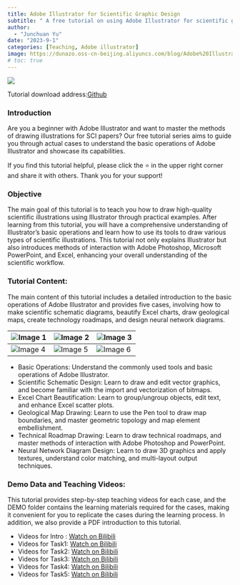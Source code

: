 ```yaml
---
title: Adobe Illustrator for Scientific Graphic Design
subtitle: " A free tutorial on using Adobe Illustrator for scientific graphic design (2023)"
author: 
  - "Junchuan Yu"
date: "2023-9-1"
categories: [Teaching, Adobe illustrator]
image: https://dunazo.oss-cn-beijing.aliyuncs.com/blog/Adobe%20Illustrator.jpg
# toc: true
---
```


![](https://dunazo.oss-cn-beijing.aliyuncs.com/blog/Adobe%20Illustrator.jpg)

Tutorial download address:[Github](https://github.com/JunchuanYu/Adobe_Illustrator_for_Scientific_Graphic_Design)

### Introduction
Are you a beginner with Adobe Illustrator and want to master the methods of drawing illustrations for SCI papers? Our free tutorial series aims to guide you through actual cases to understand the basic operations of Adobe Illustrator and showcase its capabilities.

If you find this tutorial helpful, please click the ⭐ in the upper right corner and share it with others. Thank you for your support!

### Objective
The main goal of this tutorial is to teach you how to draw high-quality scientific illustrations using Illustrator through practical examples. After learning from this tutorial, you will have a comprehensive understanding of Illustrator's basic operations and learn how to use its tools to draw various types of scientific illustrations. This tutorial not only explains Illustrator but also introduces methods of interaction with Adobe Photoshop, Microsoft PowerPoint, and Excel, enhancing your overall understanding of the scientific workflow.

### Tutorial Content:
The main content of this tutorial includes a detailed introduction to the basic operations of Adobe Illustrator and provides five cases, involving how to make scientific schematic diagrams, beautify Excel charts, draw geological maps, create technology roadmaps, and design neural network diagrams.

| ![Image 1](https://dunazo.oss-cn-beijing.aliyuncs.com/blog/Adobe%20Illustrator1%20.jpg) | ![Image 2](https://dunazo.oss-cn-beijing.aliyuncs.com/blog/Adobe%20Illustrator%202.jpg) | ![Image 3](https://dunazo.oss-cn-beijing.aliyuncs.com/blog/Adobe%20Illustrator%203.jpg) |
| --- | --- | --- |
| ![Image 4](https://dunazo.oss-cn-beijing.aliyuncs.com/blog/Adobe%20Illustrator%204.jpg) | ![Image 5](https://dunazo.oss-cn-beijing.aliyuncs.com/blog/Adobe%20Illustrator%205.jpg) | ![Image 6](https://dunazo.oss-cn-beijing.aliyuncs.com/blog/Adobe%20Illustrator%206.jpg) |

- Basic Operations: Understand the commonly used tools and basic operations of Adobe Illustrator.
- Scientific Schematic Design: Learn to draw and edit vector graphics, and become familiar with the import and vectorization of bitmaps.
- Excel Chart Beautification: Learn to group/ungroup objects, edit text, and enhance Excel scatter plots.
- Geological Map Drawing: Learn to use the Pen tool to draw map boundaries, and master geometric topology and map element embellishment.
- Technical Roadmap Drawing: Learn to draw technical roadmaps, and master methods of interaction with Adobe Photoshop and PowerPoint.
- Neural Network Diagram Design: Learn to draw 3D graphics and apply textures, understand color matching, and multi-layout output techniques.

### Demo Data and Teaching Videos:
This tutorial provides step-by-step teaching videos for each case, and the DEMO folder contains the learning materials required for the cases, making it convenient for you to replicate the cases during the learning process. In addition, we also provide a PDF introduction to this tutorial.

- Videos for Intro : [Watch  on Bilibili](https://www.bilibili.com/video/BV1Hf421d7Zk/)
- Videos for Task1: [Watch  on Bilibili](https://www.bilibili.com/video/BV15r421w7JB/)
- Videos for Task2: [Watch  on Bilibili](https://www.bilibili.com/video/BV1Am421N7pV/)
- Videos for Task3: [Watch  on Bilibili](https://www.bilibili.com/video/BV1LZ421W7A2/)
- Videos for Task4: [Watch  on Bilibili](https://www.bilibili.com/video/BV13m421T7ti/)
- Videos for Task5: [Watch  on Bilibili](https://www.bilibili.com/video/BV18n4y1R7bV/)

